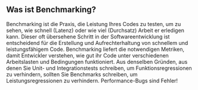 ## Was ist Benchmarking?

Benchmarking ist die Praxis, die Leistung Ihres Codes zu testen,
um zu sehen, wie schnell (Latenz) oder wie viel (Durchsatz) Arbeit er erledigen kann.
Dieser oft übersehene Schritt in der Softwareentwicklung ist entscheidend
für die Erstellung und Aufrechterhaltung von schnellem und leistungsfähigem Code.
Benchmarking liefert die notwendigen Metriken, damit Entwickler verstehen,
wie gut ihr Code unter verschiedenen Arbeitslasten und Bedingungen funktioniert.
Aus denselben Gründen, aus denen Sie Unit- und Integrationstests schreiben, um Funktionsregressionen zu verhindern,
sollten Sie Benchmarks schreiben, um Leistungsregressionen zu verhindern.
Performance-Bugs sind Fehler!